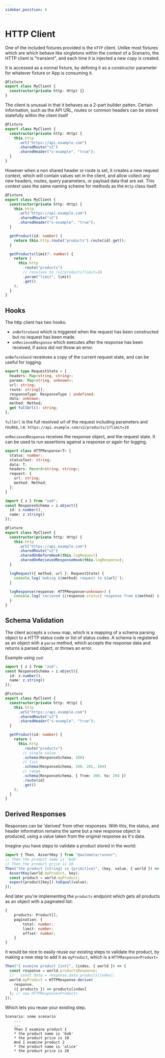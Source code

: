 ```yaml
---
sidebar_position: 8
---
```


# HTTP Client

One of the included fixtures provided is the `HTTP` client. Unlike most
fixtures which are which behave like singletons within the context of
a Scenario, the HTTP client is "transient", and each time it is injected
a new copy is created.

It is accessed as a normal fixture, by defining it as a constructor
parameter for whatever fixture or App is consuming it.

```ts
@Fixture
export class MyClient {
  constructor(private http: Http) {}
}
```

The client is unusual in that it behaves as a 2-part builder patten. Certain information,
such as the API URL, routes or common headers can be stored statefully within the client itself

```ts
@Fixture
export class MyClient {
  constructor(private http: Http) {
    this.http
      .url("https://api.example.com")
      .sharedRoute("v2")
      .sharedHeader("x-example", "true");
  }
}
```

However when a non shared header or route is set, it creates a new request context,
which will contain values set in the client, and allow collect any new headers,
routes, query parameters, or payload data that are set. This context uses the same
naming scheme for methods as the `Http` class itself.

```ts
@Fixture
export class MyClient {
  constructor(private http: Http) {
    this.http
      .url("https://api.example.com")
      .sharedRoute("v2")
      .sharedHeader("x-example", "true");
  }

  getProduct(id: number) {
    return this.http.route("products").route(id).get();
  }

  getProducts(limit?: number) {
    return (
      this.http
        .route("products")
        // resolves to /v2/products?limit=10
        .param("limit", limit)
        .get()
    );
  }
}
```

## Hooks

The http client has two hooks:

- `onBeforeSend` which is triggered when the request has been constructed but no request has been made.
- `onRecievedResponse` which executes after the response has been received, if axios did not throw an error.

`onBeforeSend` receieves a copy of the current request state, and can be useful for logging.

```ts
export type RequestState = {
  headers: Map<string, string>;
  params: Map<string, unknown>;
  url: string;
  route: string[];
  responseType: ResponseType | undefined;
  data: unknown;
  method: Method;
  get fullUrl(): string;
};
```

`fullUrl` is the full resolved url of the request including parameters and routes, i.e.
`https://api.example.com/v2/products/1?limit=10`

`onRecievedResponse` receives the response object, and the request state. It can be used to
run assertions against a response or again for logging.

```ts
export class HTTPResponse<T> {
  status: number;
  statusText: string;
  data: T;
  headers: Record<string, string>;
  request: {
    url: string;
    method: Method;
  };
}
```

```ts
import { z } from "zod";
const ResponseSchema = z.object({
  id: z.number(),
  name: z.string()
});

@Fixture
export class MyClient {
  constructor(private http: Http) {
    this.http
      .url("https://api.example.com")
      .sharedRoute("v2")
      .sharedOnBeforeHook(this.logRequest)
      .sharedOnRecievedResponseHook(this.logResponse);
  }

  logRequest({ method, url }: RequestState) {
    console.log(`making ${method} request to ${url}`);
  }

  logResponse(response: HTTPResponse<unknown>) {
    console.log(`recieved ${response.status} response from ${method} ${url}`);
  }
}
```

## Schema Validation

The client accepts a `schema` map, which is a mapping of a schema parsing object to a HTTP status code
or list of status codes. A schema is registered as an object with a `parse` method, which accepts the
response data and returns a parsed object, or throws an error.

Example using `zod`:

```ts
import { z } from "zod";
const ResponseSchema = z.object({
  id: z.number(),
  name: z.string()
});

@Fixture
export class MyClient {
  constructor(private http: Http) {
    this.http
      .url("https://api.example.com")
      .sharedRoute("v2")
      .sharedHeader("x-example", "true");
  }

  getProduct(id: number) {
    return (
      this.http
        .route("products")
        // single value
        .schema(ResponseSchema, 200)
        // list
        .schema(ResponseSchema, 200, 201, 204)
        // range
        .schema(ResponseSchema, { from: 200, to: 204 })
        .route(id)
        .get()
    );
  }
}
```

## Derived Responses

Responses can be 'derived' from other responses. With this, the status, and header
information remains the same but a new response object is produced, using a value
taken from the original response as it's data.

Imagine you have steps to validate a product stored in the world:

```ts
import { Then, AssertKey } from "@autometa/runner";
// Then the product name is 'bob'
// Then the product price is 10
Then("the product {string} is {primitive}", (key, value, { world }) => {
  AssertKey(world.myProduct, key);
  const product = world.myProduct;
  expect(product[key]).toEqual(value);
});
```

And later you're implementing the `products` endpoint which gets all products
as an object with a paginated list:

```ts
{
    products: Product[];
    pagination: {
        total: number;
        limit: number;
        offset: number;
    }
}
```

It would be nice to easily reuse our existing steps to validate the product, by making
a new step to add it as `myProduct`, which is a `HTTPResponse<Produxt>`

```ts
Then("I examine product {int}", (index, { world }) => {
  const response = world.productsResponse;
  //   const data = response.data.products[index];
  world.myProduct = HTTPResponse.derive(
    response,
    ({ products }) => products[index]
  ); // now HTTPResponse<Product>
});
```

Which lets you reuse your existing step.

```gherkin
Scenario: some scenario
    ...
    ...
    Then I examine product 1
    * the product name is 'bob'
    * the product price is 10
    And I examine product 2
    * the product name is 'alice'
    * the product price is 20
```
